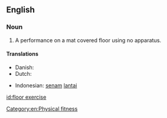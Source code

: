 ==English==

===Noun===
{{en-noun|head=[[floor]] [[exercise]]}}

# {{lb|en|gymnastics}} A performance on a mat covered floor using no apparatus.

====Translations====
{{trans-top|gymnastics without apparatus}}
* Danish: {{t|da|gulvøvelse}}
* Dutch: {{t|nl|grondoefening}}
{{trans-mid}}
* Indonesian: [[senam]] [[lantai]]
{{trans-bottom}}
[[id:floor exercise]]

[[Category:en:Physical fitness]]